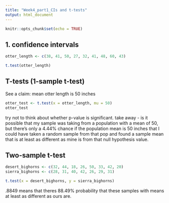 ```yaml
---
title: "Week4_part1_CIs and t-tests"
output: html_document
---
```


```r
knitr::opts_chunk$set(echo = TRUE)
```


## 1. confidence intervals

```r
otter_length <- c(38, 41, 50, 27, 32, 41, 48, 60, 43)

t.test(otter_length)

```

## T-tests (1-sample t-test)

See a claim: mean otter length is 50 inches

```r
otter_test <- t.test(x = otter_length, mu = 50)
otter_test
```

try not to think about whether p-value is significant. take away - is it possible that my sample was taking from a population with a mean of 50, but there's only a 4.44% chance if the population mean is 50 inches that I could have taken a random sample from that pop and found a sample mean that is at least as different as mine is from that null hypothesis value.

## Two-sample t-test

```r
desert_bighorns <- c(32, 44, 18, 26, 50, 33, 42, 20)
sierra_bighorns <- c(28, 31, 40, 42, 26, 29, 31)

t.test(x = desert_bighorns, y = sierra_bighorns)
```

.8849 means that theres 88.49% probability that these samples with means at least as different as ours are.






